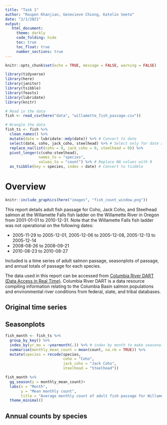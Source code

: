 ```yaml
---
title: "Task 1"
author: "Roupen Khanjian, Genevieve Chiong, Katelin Seeto"
date: "2/1/2021"
output:
   html_document:
     theme: darkly
     code_folding: hide
     toc: true
     toc_float: true
     number_sections: true
---
```


```r
knitr::opts_chunk$set(echo = TRUE, message = FALSE, warning = FALSE)

library(tidyverse)
library(here)
library(janitor)
library(tsibble)
library(feasts)
library(lubridate)
library(knitr)
```

```r
# Read in the data
fish <- read_csv(here("data", "willamette_fish_passage.csv"))
```

```r
# Wrangle the data
fish_ts <- fish %>% 
  clean_names() %>% 
  mutate(date = lubridate::mdy(date)) %>% # Convert to date 
  select(date, coho, jack_coho, steelhead) %>% # Select only for date and fish of interest
  replace_na(list(coho = 0, jack_coho = 0, steelhead = 0)) %>%
  pivot_longer(c(coho:steelhead),
               names_to = "species", 
               values_to = "count") %>% # Replace NA values with 0 
  as_tsibble(key = species, index = date) # Convert to tsibble 
```


# Overview {.tabset}

```r

knitr::include_graphics(here("images", "fish_count_window.png"))
```
This report details adult fish passage for Coho, Jack Coho, and Steelhead salmon at the Willamette Falls fish ladder on the Willamette River in Oregon from 2001-01-01 to 2010-12-31. Note that the Willamette Falls fish ladder was not operational on the following dates:  

* 2005-11-29 to 2005-12-01, 2005-12-06 to 2005-12-08, 2005-12-13 to 2005-12-14  
* 2008-08-26 to 2008-09-21  
* 2010-08-23 to 2010-08-27  

Included is a time series of adult salmon passage, seasonplots of passage, and annual totals  of passage for each species.




The data used in this report can be accessed from  [Columbia River DART (Data Access in Real Time)](http://www.cbr.washington.edu/dart/query/adult_graph_text).  Columbia River DART is a data resource compiling information relating to the Columbia Basin salmon populations and environmental river conditions from federal, state, and tribal databases.

## Original time series 

## Seasonplots

```r
fish_month <- fish_ts %>% 
  group_by_key() %>% 
  index_by(yr_mo = ~yearmonth(.)) %>% # index by month to make seasonality clearer
  summarise(monthly_mean_count = mean(count, na.rm = TRUE)) %>% 
  mutate(species = recode(species, 
                          coho = "Coho",
                          jack_coho = "Jack Coho",
                          steelhead = "Steelhead"))

fish_month %>% 
  gg_season(y = monthly_mean_count)+
  labs(x = "Month",
       y = "Mean monthly count", 
       title = "Average monthly count of adult fish passage for Willamette fish ladder")+
  theme_minimal()  
```


## Annual counts by species 






